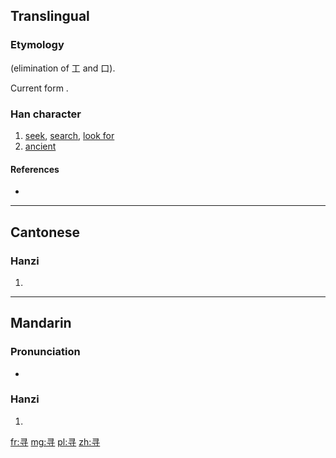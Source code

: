{{also|尋}}
==Translingual==
{{zh-hanzi-box|寻|[[尋]]}}

===Etymology===
{{Han simp|尋|f=工|t=&nbsp;|f2=口|t2=&nbsp;}} (elimination of 工 and 口).

Current form {{Han compound|又|t1=hand|寸|t2=hand}}.

===Han character===
{{Han char|rn=41|rad=寸|as=03|sn=6|four=|canj=尸一木戈 (SMDI)|ids=⿱[[彐]][[寸]]}}

# [[seek]], [[search]], [[look for]]
# [[ancient]]

====References====
* {{Han ref|kx=0293.331|hdz=10504.010|uh=5BFB|ud=23547}}

----

==Cantonese==

===Hanzi===
{{yue-hanzi|jyut=[[cam4]]|y=cham4|tra=尋}}

# {{defn|lang=yue|sort=寸03}}

----

==Mandarin==

===Pronunciation===
* {{audio|Zh-xún.ogg|Audio}}

===Hanzi===
{{cmn-hanzi|tra=尋|pin=[[xún]] ([[xun2]])|wg=hsün<sup>2</sup>}}

# {{defn|lang=cmn|sort=寸03}}

[[fr:寻]]
[[mg:寻]]
[[pl:寻]]
[[zh:寻]]